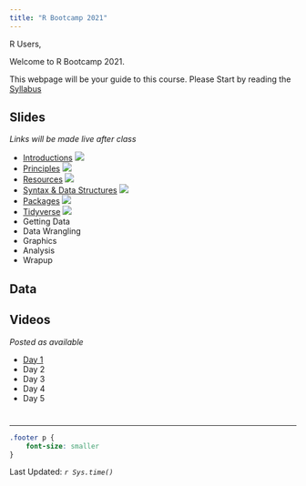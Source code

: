```yaml
---
title: "R Bootcamp 2021"
---
```


R Users, 

Welcome to R Bootcamp 2021.  

This webpage will be your guide to this course. Please Start by reading the 
[Syllabus](syllabus.html)


## Slides

*Links will be made live after class*

* [Introductions](00-Introductions.html) [![](images/pdf.png)](pdf/Introductions.pdf)
* [Principles](01-Principles.html) [![](images/pdf.png)](pdf/Principles.pdf)
* [Resources](02-Resources.html) [![](images/pdf.png)](pdf/Resources.pdf)
* [Syntax & Data Structures](03-Syntax.html) [![](images/pdf.png)](pdf/Syntax.pdf)
* [Packages](04-Packages.html) [![](images/pdf.png)](pdf/Packages.pdf)
* [Tidyverse](05-Tidyverse.html) [![](images/pdf.png)](pdf/Tidyverse.pdf)
* Getting Data
* Data Wrangling
* Graphics
* Analysis
* Wrapup

## Data


## Videos

*Posted as available*

* [Day 1](https://web.microsoftstream.com/video/e3995b77-2d34-4bd8-94c6-d2c14b0564f1)
* Day 2
* Day 3
* Day 4
* Day 5


# {.footer}
<hr>
```css
.footer p {
    font-size: smaller
}
```
Last Updated: *`r Sys.time()`*

